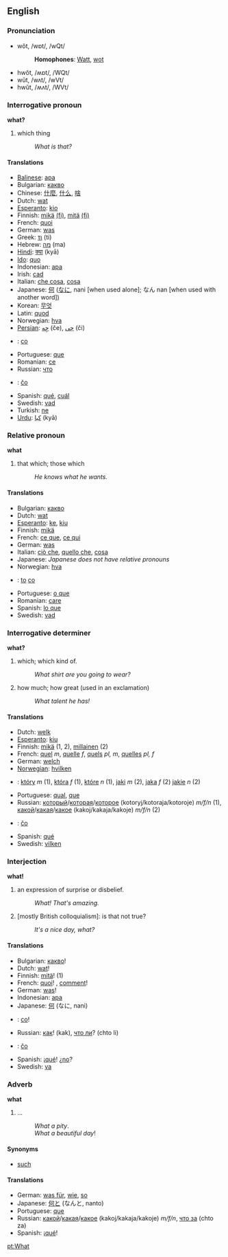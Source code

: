 ==English==
===Pronunciation===
*wŏt, /wɒt/, /wQt/
*:'''Homophones''': [[Watt]], [[wot]]
*hwŏt, /ʍɒt/, /WQt/
*wŭt, /wʌt/, /wVt/
*hwŭt, /ʍʌt/, /WVt/

===Interrogative pronoun===
'''what?'''

#which thing
#:''What is that?''

====Translations====
*[[Balinese]]: [[apa]]
*Bulgarian: [[какво]]
*Chinese: [[什麼]], [[什么]], [[啥]]
*Dutch: [[wat]]
*[[Esperanto]]: [[kio]]
*Finnish: [[mikä]] [[:fi:mikä|(fi)]], [[mitä]] [[:fi:mitä|(fi)]]
*French: [[quoi]]
*German: [[was]]
*Greek: [[τι]] (ti)
*Hebrew: [[מה]] (ma)
*[[Hindi]]: [[क्या]] (kyā) 
*[[Ido]]: [[quo]]
*Indonesian: [[apa]]
*Irish: [[cad]]
*Italian: [[che cosa]], [[cosa]]
*Japanese: [[何]] ([[なに]], nani [when used alone]; なん nan [when used with another word])
*Korean: [[무엇]]
*Latin: [[quod]]
*Norwegian: [[hva]]
*[[Persian]]: [[چِه]] (če), [[چی]] (či)
*{{pl}}: [[co]]
*Portuguese: [[que]]
*Romanian: [[ce]]
*Russian: [[что]]
*{{sk}}: [[čo]]
*Spanish: [[qué]], [[cuál]]
*Swedish: [[vad]]
*Turkish: [[ne]]
*[[Urdu]]: [[كيا]] (kyā)

===Relative pronoun===
'''what'''

#that which; those which
#:''He knows what he wants.'' 

====Translations====
*Bulgarian: [[какво]]
*Dutch: [[wat]]
*[[Esperanto]]: [[ke]], [[kiu]]
*Finnish: [[mikä]]
*French: [[ce que]], [[ce qui]]
*German: [[was]]
*Italian: [[ciò che]], [[quello che]], [[cosa]]
*Japanese: ''Japanese does not have relative pronouns''
*Norwegian: [[hva]]
*{{pl}}: [[to]] [[co]]
*Portuguese: [[o que]]
*Romanian: [[care]]
*Spanish: [[lo que]]
*Swedish: [[vad]]

===Interrogative determiner===
'''what?'''

#which; which kind of.
#:''What shirt are you going to wear?''
#how much; how great (used in an exclamation)
#:''What talent he has!''

====Translations====
*Dutch: [[welk]]
*[[Esperanto]]: [[kiu]]
*Finnish: [[mikä]] (1, 2), [[millainen]] (2)
*French: [[quel]] ''m'', [[quelle]] ''f'', [[quels]] ''pl, m'', [[quelles]] ''pl, f''
*German: [[welch]]
*[[Norwegian]]: [[hvilken]]
*{{pl}}: [[który]] ''m'' (1), [[która]] ''f'' (1), [[które]] ''n'' (1), [[jaki]] ''m'' (2), [[jaka]] ''f'' (2) [[jakie]] ''n'' (2)
*Portuguese: [[qual]], [[que]]
*Russian: [[который]]/[[которая]]/[[которое]] (kotoryj/kotoraja/kotoroje) ''m/f/n'' (1), [[какой]]/[[какая]]/[[какое]] (kakoj/kakaja/kakoje) ''m/f/n'' (2)
*{{sk}}: [[čo]]
*Spanish: [[qué]]
*Swedish: [[vilken]]

===Interjection===
'''what!'''

#an expression of surprise or disbelief.
#:''What! That's amazing.''
#[mostly British colloquialism]: is that not true?
#:''It's a nice day, what?''

====Translations====
*Bulgarian: [[какво]]!
*Dutch: [[wat]]!
*Finnish: [[mikä|mitä]]! (1)
*French: [[quoi]]! , [[comment]]!
*German: [[was]]!
*Indonesian: [[apa]]
*Japanese: [[何]] (なに, nani)
*{{pl}}: [[co]]!
*Russian: [[как]]! (kak), [[что ли]]? (chto li)
*{{sk}}: [[čo]]
*Spanish: ¡[[qué]]! ¿[[no]]?
*Swedish: [[va]]

===Adverb===<!-- pretty sure it's an adverb -->
'''what'''

#...<!-- need def -->
#:''What a pity''.
#:''What a beautiful day''!

====Synonyms====
*[[such]]

====Translations====
*German: [[was für]], [[wie]], [[so]]
*Japanese: [[何と]] (なんと, nanto)
*Portuguese: [[que]]
*Russian: [[какой]]/[[какая]]/[[какое]] (kakoj/kakaja/kakoje) ''m/f/n'', [[что за]] (chto za)
*Spanish: ¡[[qué]]!

[[pt:What]]